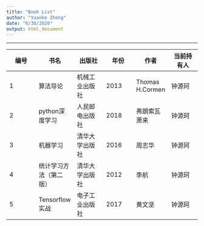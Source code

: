 ```yaml
---
title: "Book List"
author: "Yuanke Zhong"
date: "6/30/2020"
output: html_document
---
```

***
编号 | 书名 | 出版社 | 年份 | 作者 | 当前持有人
------------- | -------------| -------------| -------------| -------------| -------------|
1 | 算法导论	| 机械工业出版社|	2013| 	Thomas H.Cormen	|钟源珂
2	|python深度学习|	人民邮电出版社|	2018|	弗朗索瓦 萧来|	钟源珂
3	|机器学习|	清华大学出版社|	2016	|周志华	|钟源珂
4	|统计学习方法（第二版）|	清华大学出版社	|2012	|李航	|钟源珂
5	|Tensorflow实战	|电子工业出版社	|2017	|黄文坚|	钟源珂
